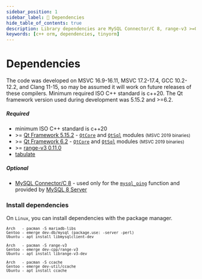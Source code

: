 ```yaml
---
sidebar_position: 1
sidebar_label: 🔧 Dependencies
hide_table_of_contents: true
description: Library dependencies are MySQL Connector/C 8, range-v3 >=0.11.0, tabulate and the Qt framework version used during development was 5.15.2 and >=6.2. The code was developed on MSVC 16.9-16.11, MSVC 17.2-17.4, GCC 10.2-12.2, and Clang 11-15.
keywords: [c++ orm, dependencies, tinyorm]
---
```


# Dependencies

The code was developed on MSVC 16.9-16.11, MSVC 17.2-17.4, GCC 10.2-12.2, and Clang 11-15, so may be assumed it will work on future releases of these compilers. Minimum required ISO C++ standard is c++20.
The Qt framework version used during development was 5.15.2 and >=6.2.

##### Required

- minimum ISO C++ standard is c++20
- &gt;= [Qt Framework 5.15.2](https://www.qt.io/download-qt-installer) - [`QtCore`](https://doc.qt.io/qt-5/qtcore-module.html) and [`QtSql`](https://doc.qt.io/qt-5/qtsql-index.html) modules <small className='darker'>(MSVC 2019 binaries)</small>
- &gt;= [Qt Framework 6.2](https://www.qt.io/download-qt-installer) - [`QtCore`](https://doc.qt.io/qt-6/qtcore-module.html) and [`QtSql`](https://doc.qt.io/qt-6/qtsql-index.html) modules <small className='darker'>(MSVC 2019 binaries)</small>
- &gt;= [range-v3 0.11.0](https://github.com/ericniebler/range-v3)
- [tabulate](https://github.com/p-ranav/tabulate)

##### Optional

- [MySQL Connector/C 8](https://dev.mysql.com/downloads/c-api/) - used only for the [`mysql_ping`](https://dev.mysql.com/doc/c-api/8.0/en/mysql-ping.html) function and provided by [MySQL 8 Server](https://dev.mysql.com/downloads/mysql/)

### Install dependencies

On `Linux`, you can install dependencies with the package manager.

<small>

```text title='MySQL C library'
Arch   - pacman -S mariadb-libs
Gentoo - emerge dev-db/mysql (package.use: -server -perl)
Ubuntu - apt install libmysqlclient-dev
```

```text title='range-v3 library (header only)'
Arch   - pacman -S range-v3
Gentoo - emerge dev-cpp/range-v3
Ubuntu - apt install librange-v3-dev
```

```text title='ccache'
Arch   - pacman -S ccache
Gentoo - emerge dev-util/ccache
Ubuntu - apt install ccache
```

</small>
